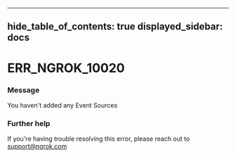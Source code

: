 

---
hide_table_of_contents: true
displayed_sidebar: docs
---


# ERR_NGROK_10020

### Message
You haven't added any Event Sources

<ErrorDetails error="err_ngrok_10020" />



### Further help
If you're having trouble resolving this error, please reach out to [support@ngrok.com](mailto:support@ngrok.com?subject=Help%20with%20ERR_NGROK_10020)

